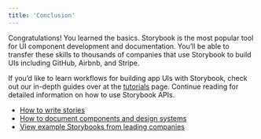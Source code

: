 ```yaml
---
title: 'Conclusion'
---
```


Congratulations! You learned the basics. Storybook is the most popular tool for UI component development and documentation. You’ll be able to transfer these skills to thousands of companies that use Storybook to build UIs including GitHub, Airbnb, and Stripe.

If you’d like to learn workflows for building app UIs with Storybook, check out our in-depth guides over at the [tutorials](https://storybook.js.org/tutorials/) page. Continue reading for detailed information on how to use Storybook APIs.

* [How to write stories](../writing-stories/introduction.mdx)
* [How to document components and design systems](../writing-docs/introduction.mdx)
* [View example Storybooks from leading companies](https://storybook.js.org/showcase)
